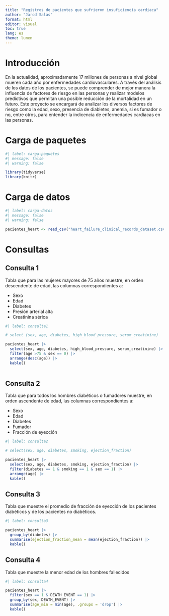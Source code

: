 ---
title: "Registros de pacientes que sufrieron insuficiencia cardiaca"
author: "Jarod Salas"
format: html
editor: visual
toc: true
lang: es
theme: lumen
---

# Introducción

En la actualidad, aproximadamente 17 millones de personas a nivel global mueren cada año por enfermedades cardiovasculares. A través del análisis de los datos de los pacientes, se puede comprender de mejor manera la influencia de factores de riesgo en las personas y realizar modelos predictivos que permitan una posible reducción de la mortalidad en un futuro. Este proyecto se encargará de analizar los diversos factores de riesgo como la edad, sexo, presencia de diabletes, anemia, si es fumador o no, entre otros, para entender la indicencia de enfermedades cardiacas en las personas.

# Carga de paquetes

```{r}
#| label: carga-paquetes
#| message: false
#| warning: false

library(tidyverse)
library(knitr)
```

# Carga de datos

```{r}
#| label: carga-datos
#| message: false
#| warning: false

pacientes_heart <- read_csv("heart_failure_clinical_records_dataset.csv")
```

# Consultas

## Consulta 1

Tabla que para las mujeres mayores de 75 años muestre, en orden descendente de edad, las columnas correspondientes a:

-   Sexo
-   Edad
-   Diabetes
-   Presión arterial alta
-   Creatinina sérica

```{r}
#| label: consulta1

# select (sex, age, diabetes, high_blood_pressure, serum_creatinine)

pacientes_heart |>
  select(sex, age, diabetes, high_blood_pressure, serum_creatinine) |>
  filter(age >75 & sex == 0) |>
  arrange(desc(age)) |>
  kable()
  
```

## Consulta 2

Tabla que para todos los hombres diabéticos o fumadores muestre, en orden ascendente de edad, las columnas correspondientes a:

-   Sexo
-   Edad
-   Diabetes
-   Fumador
-   Fracción de eyección

```{r}
#| label: consulta2

# select(sex, age, diabetes, smoking, ejection_fraction)

pacientes_heart |>
  select(sex, age, diabetes, smoking, ejection_fraction) |>
  filter(diabetes == 1 & smoking == 1 & sex == 1) |>
  arrange(age) |>
  kable()
```

## Consulta 3

Tabla que muestre el promedio de fracción de eyección de los pacientes diabéticos y de los pacientes no diabéticos.

```{r}
#| label: consulta3

pacientes_heart |>
  group_by(diabetes) |>
  summarise(ejection_fraction_mean = mean(ejection_fraction)) |>
  kable()
```

## Consulta 4

Tabla que muestre la menor edad de los hombres fallecidos

```{r}
#| label: consulta4

pacientes_heart |>
  filter(sex == 1 & DEATH_EVENT == 1) |>
  group_by(sex, DEATH_EVENT) |>
  summarise(age_min = min(age), .groups = 'drop') |>
  kable()
```





